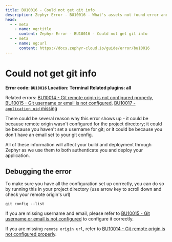 ```yaml
---
title: BU10016 - Could not get git info
description: Zephyr Error - BU10016 - What's assets not found error and how to debug it
head: 
  - - meta
    - name: og:title
      content: Zephyr Error - BU10016 - Could not get git info
  - - meta
    - name: og:url 
      content: https://docs.zephyr-cloud.io/guide/error/bu10016
---
```


# Could not get git info

**Error code: `BU10016`**
**Location: Terminal**
**Related plugins: all**


Related errors: [BU10014 - Git remote origin is not configured properly](/guide/error/bu10014), [BU10015 - Git username or email is not configured](/guide/error/bu10015), [BU10017 - `application_uid` missing](/guide/error/bu10017)

There could be several reason why this error shows up - it could be because remote origin wasn't configured for the project directory; it could be because you haven't set a username for git; or it could be because you don't have an email set to your git config. 

All of these information will affect your build and deployment through Zephyr as we use them to both authenticate you and deploy your application. 

## Debugging the error

To make sure you have all the configuration set up correctly, you can do so by running this in your project directory (use arrow key to scroll down and check your remote origin's url)

```
git config --list
```
If you are missing username and email, please refer to [BU10015 - Git username or email is not configured](/guide/error/bu10015) to configure it correctly. 

If you are missing `remote origin url`, refer to [BU10014 - Git remote origin is not configured properly](/guide/error/bu10014).


